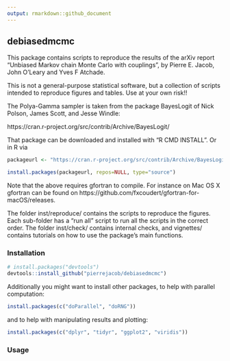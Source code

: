 ```yaml
---
output: rmarkdown::github_document
---
```


## debiasedmcmc

This package contains scripts to reproduce the results of the arXiv report "Unbiased Markov chain Monte Carlo with couplings", by Pierre E. Jacob, John O'Leary and Yves F Atchade.

This is not a general-purpose statistical software, but a collection of scripts intended to reproduce figures and tables. Use at your own risk!!

The Polya-Gamma sampler is taken from the package BayesLogit of Nick Polson, James Scott, and Jesse Windle:

https://cran.r-project.org/src/contrib/Archive/BayesLogit/

That package can be downloaded and installed with "R CMD INSTALL". Or in R via

```r
packageurl <- "https://cran.r-project.org/src/contrib/Archive/BayesLogit/BayesLogit_0.6.tar.gz"

install.packages(packageurl, repos=NULL, type="source")
```

Note that the above requires gfortran to compile. For instance on Mac OS X gfortran can be found on https://github.com/fxcoudert/gfortran-for-macOS/releases.

The folder inst/reproduce/ contains the scripts to reproduce the figures. Each sub-folder has a "run all" script to run all the scripts in the correct order.
The folder inst/check/ contains internal checks, and vignettes/ contains tutorials on
how to use the package's main functions.

### Installation

```r
# install.packages("devtools")
devtools::install_github("pierrejacob/debiasedmcmc")
```

Additionally you might want to install other packages, to help with parallel computation:
```r
install.packages(c("doParallel", "doRNG"))
```
and to help with manipulating results and plotting:
```r
install.packages(c("dplyr", "tidyr", "ggplot2", "viridis"))
```

### Usage
